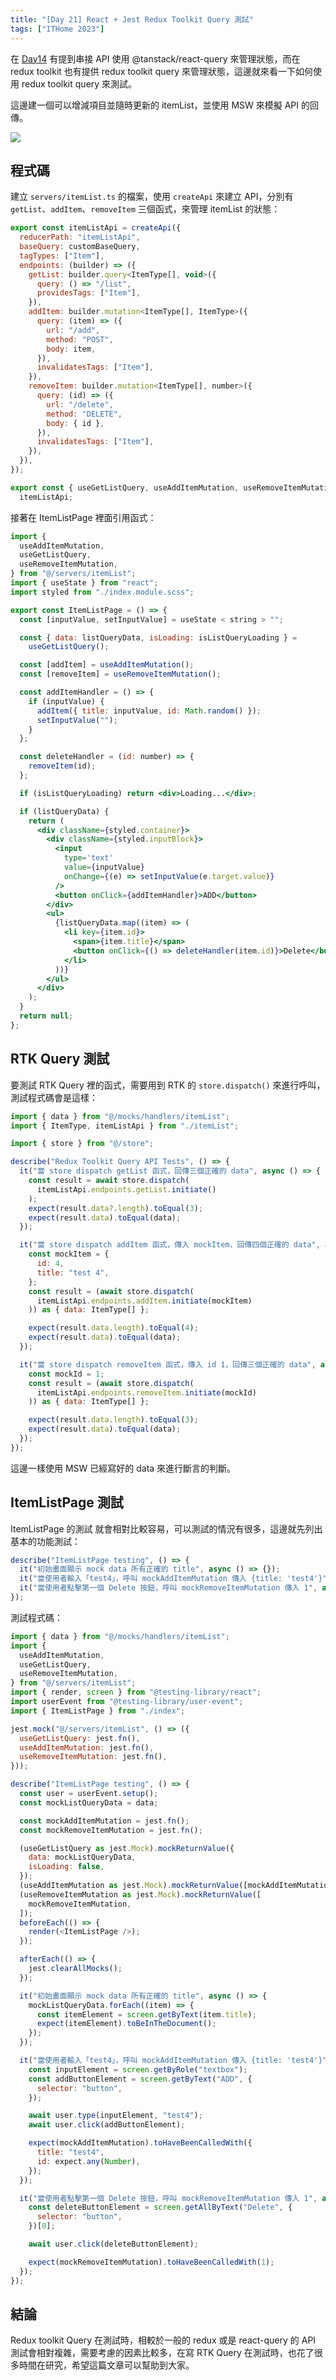```yaml
---
title: "[Day 21] React + Jest Redux Toolkit Query 測試"
tags: ["ITHome 2023"]
---
```



在 [Day14](https://jim876633.github.io/Jim-Docusaurus/ITHome2023/day14) 有提到串接 API 使用 @tanstack/react-query 來管理狀態，而在 redux toolkit 也有提供 redux toolkit query 來管理狀態，這邊就來看一下如何使用 redux toolkit query 來測試。

這邊建一個可以增減項目並隨時更新的 itemList，並使用 MSW 來模擬 API 的回傳。

<Img src={image_1} />

## 程式碼

建立 `servers/itemList.ts` 的檔案，使用 `createApi` 來建立 API，分別有 `getList`、`addItem`、`removeItem` 三個函式，來管理 itemList 的狀態：

```js
export const itemListApi = createApi({
  reducerPath: "itemListApi",
  baseQuery: customBaseQuery,
  tagTypes: ["Item"],
  endpoints: (builder) => ({
    getList: builder.query<ItemType[], void>({
      query: () => "/list",
      providesTags: ["Item"],
    }),
    addItem: builder.mutation<ItemType[], ItemType>({
      query: (item) => ({
        url: "/add",
        method: "POST",
        body: item,
      }),
      invalidatesTags: ["Item"],
    }),
    removeItem: builder.mutation<ItemType[], number>({
      query: (id) => ({
        url: "/delete",
        method: "DELETE",
        body: { id },
      }),
      invalidatesTags: ["Item"],
    }),
  }),
});

export const { useGetListQuery, useAddItemMutation, useRemoveItemMutation } =
  itemListApi;
```

接著在 ItemListPage 裡面引用函式：

```jsx
import {
  useAddItemMutation,
  useGetListQuery,
  useRemoveItemMutation,
} from "@/servers/itemList";
import { useState } from "react";
import styled from "./index.module.scss";

export const ItemListPage = () => {
  const [inputValue, setInputValue] = useState < string > "";

  const { data: listQueryData, isLoading: isListQueryLoading } =
    useGetListQuery();

  const [addItem] = useAddItemMutation();
  const [removeItem] = useRemoveItemMutation();

  const addItemHandler = () => {
    if (inputValue) {
      addItem({ title: inputValue, id: Math.random() });
      setInputValue("");
    }
  };

  const deleteHandler = (id: number) => {
    removeItem(id);
  };

  if (isListQueryLoading) return <div>Loading...</div>;

  if (listQueryData) {
    return (
      <div className={styled.container}>
        <div className={styled.inputBlock}>
          <input
            type='text'
            value={inputValue}
            onChange={(e) => setInputValue(e.target.value)}
          />
          <button onClick={addItemHandler}>ADD</button>
        </div>
        <ul>
          {listQueryData.map((item) => (
            <li key={item.id}>
              <span>{item.title}</span>
              <button onClick={() => deleteHandler(item.id)}>Delete</button>
            </li>
          ))}
        </ul>
      </div>
    );
  }
  return null;
};
```

## RTK Query 測試

要測試 RTK Query 裡的函式，需要用到 RTK 的 `store.dispatch()` 來進行呼叫，測試程式碼會是這樣：

```js
import { data } from "@/mocks/handlers/itemList";
import { ItemType, itemListApi } from "./itemList";

import { store } from "@/store";

describe("Redux Toolkit Query API Tests", () => {
  it("當 store dispatch getList 函式，回傳三個正確的 data", async () => {
    const result = await store.dispatch(
      itemListApi.endpoints.getList.initiate()
    );
    expect(result.data?.length).toEqual(3);
    expect(result.data).toEqual(data);
  });

  it("當 store dispatch addItem 函式，傳入 mockItem，回傳四個正確的 data", async () => {
    const mockItem = {
      id: 4,
      title: "test 4",
    };
    const result = (await store.dispatch(
      itemListApi.endpoints.addItem.initiate(mockItem)
    )) as { data: ItemType[] };

    expect(result.data.length).toEqual(4);
    expect(result.data).toEqual(data);
  });

  it("當 store dispatch removeItem 函式，傳入 id 1，回傳三個正確的 data", async () => {
    const mockId = 1;
    const result = (await store.dispatch(
      itemListApi.endpoints.removeItem.initiate(mockId)
    )) as { data: ItemType[] };

    expect(result.data.length).toEqual(3);
    expect(result.data).toEqual(data);
  });
});
```

這邊一樣使用 MSW 已經寫好的 data 來進行斷言的判斷。

## ItemListPage 測試

ItemListPage 的測試 就會相對比較容易，可以測試的情況有很多，這邊就先列出基本的功能測試：

```js
describe("ItemListPage testing", () => {
  it("初始畫面顯示 mock data 所有正確的 title", async () => {});
  it("當使用者輸入「test4」，呼叫 mockAddItemMutation 傳入 {title: 'test4'}", async () => {});
  it("當使用者點擊第一個 Delete 按鈕，呼叫 mockRemoveItemMutation 傳入 1", async () => {});
});
```

測試程式碼：

```js
import { data } from "@/mocks/handlers/itemList";
import {
  useAddItemMutation,
  useGetListQuery,
  useRemoveItemMutation,
} from "@/servers/itemList";
import { render, screen } from "@testing-library/react";
import userEvent from "@testing-library/user-event";
import { ItemListPage } from "./index";

jest.mock("@/servers/itemList", () => ({
  useGetListQuery: jest.fn(),
  useAddItemMutation: jest.fn(),
  useRemoveItemMutation: jest.fn(),
}));

describe("ItemListPage testing", () => {
  const user = userEvent.setup();
  const mockListQueryData = data;

  const mockAddItemMutation = jest.fn();
  const mockRemoveItemMutation = jest.fn();

  (useGetListQuery as jest.Mock).mockReturnValue({
    data: mockListQueryData,
    isLoading: false,
  });
  (useAddItemMutation as jest.Mock).mockReturnValue([mockAddItemMutation]);
  (useRemoveItemMutation as jest.Mock).mockReturnValue([
    mockRemoveItemMutation,
  ]);
  beforeEach(() => {
    render(<ItemListPage />);
  });

  afterEach(() => {
    jest.clearAllMocks();
  });

  it("初始畫面顯示 mock data 所有正確的 title", async () => {
    mockListQueryData.forEach((item) => {
      const itemElement = screen.getByText(item.title);
      expect(itemElement).toBeInTheDocument();
    });
  });

  it("當使用者輸入「test4」，呼叫 mockAddItemMutation 傳入 {title: 'test4'}", async () => {
    const inputElement = screen.getByRole("textbox");
    const addButtonElement = screen.getByText("ADD", {
      selector: "button",
    });

    await user.type(inputElement, "test4");
    await user.click(addButtonElement);

    expect(mockAddItemMutation).toHaveBeenCalledWith({
      title: "test4",
      id: expect.any(Number),
    });
  });

  it("當使用者點擊第一個 Delete 按鈕，呼叫 mockRemoveItemMutation 傳入 1", async () => {
    const deleteButtonElement = screen.getAllByText("Delete", {
      selector: "button",
    })[0];

    await user.click(deleteButtonElement);

    expect(mockRemoveItemMutation).toHaveBeenCalledWith(1);
  });
});

```

## 結論

Redux toolkit Query 在測試時，相較於一般的 redux 或是 react-query 的 API 測試會相對複雜，需要考慮的因素比較多，在寫 RTK Query 在測試時，也花了很多時間在研究，希望這篇文章可以幫助到大家。
